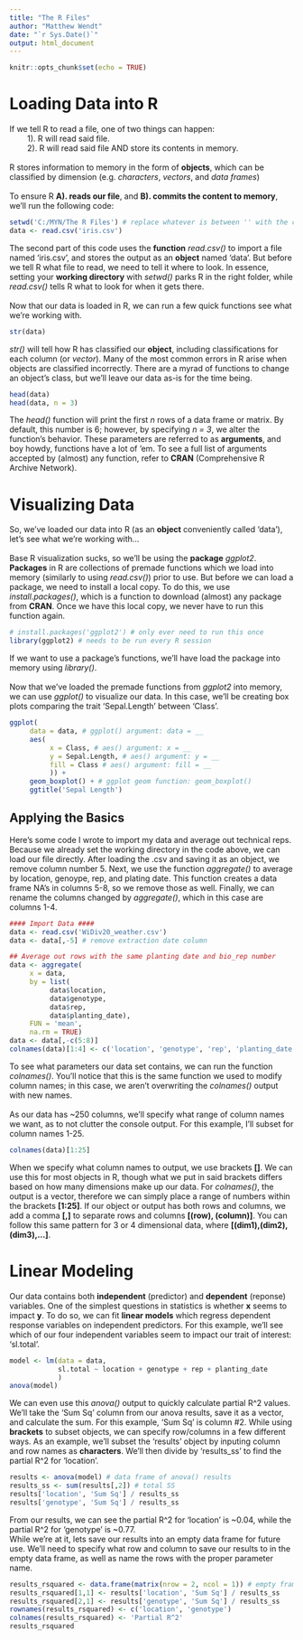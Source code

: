 ---
title: "The R Files"
author: "Matthew Wendt"
date: "`r Sys.Date()`"
output: html_document
---

```{r setup, include=FALSE}
knitr::opts_chunk$set(echo = TRUE)
```

# Loading Data into R

| If we tell R to read a file, one of two things can happen:
|         1). R will read said file.
|         2). R will read said file AND store its contents in memory.
| 
| R stores information to memory in the form of **objects**, which can be classified by dimension (e.g. *characters*, *vectors*, and *data frames*)
| 
| To ensure R **A). reads our file**, and **B). commits the content to memory**, we'll run the following code:

```{r}
setwd('C:/MYN/The R Files') # replace whatever is between '' with the correct file path for your computer
data <- read.csv('iris.csv')
```

| The second part of this code uses the **function** *read.csv()* to import a file named 'iris.csv', and stores the output as an **object** named 'data'. But before we tell R what file to read, we need to tell it where to look. In essence, setting your **working directory** with *setwd()* parks R in the right folder, while *read.csv()* tells R what to look for when it gets there.
|
| Now that our data is loaded in R, we can run a few quick functions see what we're working with.
```{r}
str(data) 
```
| *str()* will tell how R has classified our **object**, including classifications for each column (or *vector*). Many of the most common errors in R arise when objects are classified incorrectly. There are a myrad of functions to change an object's class, but we'll leave our data as-is for the time being.
```{r}
head(data)
head(data, n = 3)
```
| The *head()* function will print the first *n* rows of a data frame or matrix. By default, this number is 6; however, by specifying *n = 3*, we alter the function's behavior. These parameters are referred to as **arguments**, and boy howdy, functions have a lot of 'em. To see a full list of arguments accepted by (almost) any function, refer to **CRAN** (Comprehensive R Archive Network).

# Visualizing Data

| So, we've loaded our data into R (as an **object** conveniently called 'data'), let's see what we're working with...
|
| Base R visualization sucks, so we'll be using the **package** *ggplot2*. **Packages** in R are collections of premade functions which we load into memory (similarly to using *read.csv()*) prior to use. But before we can load a package, we need to install a local copy. To do this, we use *install.packages()*, which is a function to download (almost) any package from **CRAN**. Once we have this local copy, we never have to run this function again.  
```{r}
# install.packages('ggplot2') # only ever need to run this once
library(ggplot2) # needs to be run every R session
```
| If we want to use a package's functions, we'll have load the package into memory using *library()*.
|
| Now that we've loaded the premade functions from *ggplot2* into memory, we can use *ggplot()* to visualize our data. In this case, we'll be creating box plots comparing the trait 'Sepal.Length' between 'Class'.
```{r}
ggplot(
     data = data, # ggplot() argument: data = __
     aes(
          x = Class, # aes() argument: x = __
          y = Sepal.Length, # aes() argument: y = __
          fill = Class # aes() argument: fill = __
          )) + 
     geom_boxplot() + # ggplot geom function: geom_boxplot()
     ggtitle('Sepal Length')
```

## Applying the Basics
| Here's some code I wrote to import my data and average out technical reps. Because we already set the working directory in the code above, we can load our file directly. After loading the .csv and saving it as an object, we remove column number 5. Next, we use the function *aggregate()* to average by location, genoype, rep, and plating date. This function creates a data frame NA's in columns 5-8, so we remove those as well. Finally, we can rename the columns changed by *aggregate()*, which in this case are columns 1-4. 
```{r warning = FALSE}
#### Import Data ####
data <- read.csv('WiDiv20_weather.csv')
data <- data[,-5] # remove extraction date column

## Average out rows with the same planting date and bio_rep number
data <- aggregate(
     x = data,
     by = list(
          data$location,
          data$genotype,
          data$rep,
          data$planting_date),
     FUN = 'mean',
     na.rm = TRUE)
data <- data[,-c(5:8)]
colnames(data)[1:4] <- c('location', 'genotype', 'rep', 'planting_date') # rename columns by supplying a vector of column names
```
| To see what parameters our data set contains, we can run the function *colnames()*. You'll notice that this is the same function we used to modify column names; in this case, we aren't overwriting the *colnames()* output with new names.
|
| As our data has ~250 columns, we'll specify what range of column names we want, as to not clutter the console output. For this example, I'll subset for column names 1-25.
```{r}
colnames(data)[1:25]
```
| When we specify what column names to output, we use brackets **[]**. We can use this for most objects in R, though what we put in said brackets differs based on how many dimensions make up our data. For *colnames()*, the output is a vector, therefore we can simply place a range of numbers within the brackets **[1:25]**. If our object or output has both rows and columns, we add a comma **[,]** to separate rows and columns **[(row), (column)]**. You can follow this same pattern for 3 or 4 dimensional data, where **[(dim1),(dim2),(dim3),...]**.
|
# Linear Modeling
| Our data contains both **independent** (predictor) and **dependent** (reponse) variables. One of the simplest questions in statistics is whether **x** seems to impact **y**. To do so, we can fit **linear models** which regress dependent response variables on independent predictors. For this example, we'll see which of our four independent variables seem to impact our trait of interest: 'sl.total'.
```{r}
model <- lm(data = data,
            sl.total ~ location + genotype + rep + planting_date
            )
anova(model)
```
| We can even use this *anova()* output to quickly calculate partial R^2 values. We'll take the 'Sum Sq' column from our anova results, save it as a vector, and calculate the sum. For this example, 'Sum Sq' is column #2. While using **brackets** to subset objects, we can specify row/columns in a few different ways. As an example, we'll subset the 'results' object by inputing column and row names as **characters**. We'll then divide by 'results_ss' to find the partial R^2 for 'location'.  
```{r}
results <- anova(model) # data frame of anova() results
results_ss <- sum(results[,2]) # total SS
results['location', 'Sum Sq'] / results_ss
results['genotype', 'Sum Sq'] / results_ss
```
| From our results, we can see the partial R^2 for 'location' is ~0.04, while the partial R^2 for 'genotype' is ~0.77.
| While we're at it, lets save our results into an empty data frame for future use. We'll need to specify what row and column to save our results to in the empty data frame, as well as name the rows with the proper parameter name.
```{r}
results_rsquared <- data.frame(matrix(nrow = 2, ncol = 1)) # empty frame
results_rsquared[1,1] <- results['location', 'Sum Sq'] / results_ss
results_rsquared[2,1] <- results['genotype', 'Sum Sq'] / results_ss
rownames(results_rsquared) <- c('location', 'genotype')
colnames(results_rsquared) <- 'Partial R^2'
results_rsquared
```
|
|
|
